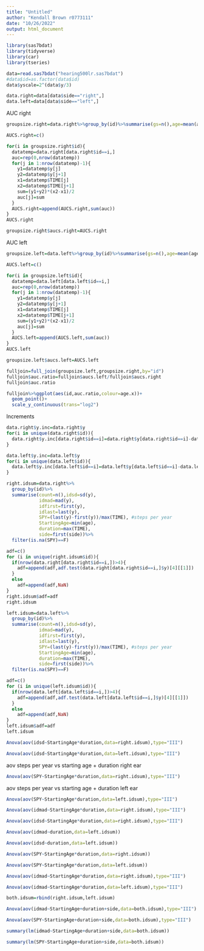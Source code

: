 ---
title: "Untitled"
author: "Kendall Brown r0773111"
date: "10/26/2022"
output: html_document
---

\begin{equation}
MAD = MEDIAN(|Y_{ijk}-\overbar{Y_{ij}}|)
(\#eq:delta5)
\end{equation}


```{r}
library(sas7bdat)
library(tidyverse)
library(car)
library(tseries)
```

```{r}
data=read.sas7bdat("hearing500lr.sas7bdat")
#data$id=as.factor(data$id)
data$yscale=2^(data$y/3)
```

```{r}
data.right=data[data$side=="right",]
data.left=data[data$side=="left",]
```

AUC right
```{r}
groupsize.right=data.right%>%group_by(id)%>%summarise(gs=n(),age=mean(age))%>%filter(gs>1)

AUCS.right=c()

for(i in groupsize.right$id){
  datatemp=data.right[data.right$id==i,]
  auc=rep(0,nrow(datatemp))
  for(j in 1:nrow(datatemp)-1){
    y1=datatemp$y[j]
    y2=datatemp$y[j+1]
    x1=datatemp$TIME[j]
    x2=datatemp$TIME[j+1]
    sum=(y1+y2)*(x2-x1)/2
    auc[j]=sum
  }
  AUCS.right=append(AUCS.right,sum(auc))
}
AUCS.right

groupsize.right$aucs.right=AUCS.right
```

AUC left
```{r}
groupsize.left=data.left%>%group_by(id)%>%summarise(gs=n(),age=mean(age))%>%filter(gs>1)

AUCS.left=c()

for(i in groupsize.left$id){
  datatemp=data.left[data.left$id==i,]
  auc=rep(0,nrow(datatemp))
  for(j in 1:nrow(datatemp)-1){
    y1=datatemp$y[j]
    y2=datatemp$y[j+1]
    x1=datatemp$TIME[j]
    x2=datatemp$TIME[j+1]
    sum=(y1+y2)*(x2-x1)/2
    auc[j]=sum
  }
  AUCS.left=append(AUCS.left,sum(auc))
}
AUCS.left

groupsize.left$aucs.left=AUCS.left
```

```{r}
fulljoin=full_join(groupsize.left,groupsize.right,by="id")
fulljoin$auc.ratio=fulljoin$aucs.left/fulljoin$aucs.right
fulljoin$auc.ratio
```

```{r}
fulljoin%>%ggplot(aes(id,auc.ratio,colour=age.x))+
  geom_point()+
  scale_y_continuous(trans="log2")
```

Increments
```{r}
data.right$y.inc=data.right$y
for(i in unique(data.right$id)){
  data.right$y.inc[data.right$id==i]=data.right$y[data.right$id==i]-data.right$y[data.right$id==i][1]
}
```

```{r}
data.left$y.inc=data.left$y
for(i in unique(data.left$id)){
  data.left$y.inc[data.left$id==i]=data.left$y[data.left$id==i]-data.left$y[data.left$id==i][1]
}
```

```{r}
right.idsum=data.right%>%
  group_by(id)%>%
  summarise(count=n(),idsd=sd(y),
            idmad=mad(y),
            idfirst=first(y),
            idlast=last(y),
            SPY=(last(y)-first(y))/max(TIME), #steps per year
            StartingAge=min(age),
            duration=max(TIME),
            side=first(side))%>%
  filter(is.na(SPY)==F)

adf=c()
for (i in unique(right.idsum$id)){
  if(nrow(data.right[data.right$id==i,])>4){
    adf=append(adf,adf.test(data.right[data.right$id==i,]$y)[4][[1]])
  }
  else
    adf=append(adf,NaN)
}
right.idsum$adf=adf
right.idsum
```


```{r}
left.idsum=data.left%>%
  group_by(id)%>%
  summarise(count=n(),idsd=sd(y),
            idmad=mad(y),
            idfirst=first(y),
            idlast=last(y),
            SPY=(last(y)-first(y))/max(TIME), #steps per year
            StartingAge=min(age),
            duration=max(TIME),
            side=first(side))%>%
  filter(is.na(SPY)==F)

adf=c()
for (i in unique(left.idsum$id)){
  if(nrow(data.left[data.left$id==i,])>4){
    adf=append(adf,adf.test(data.left[data.left$id==i,]$y)[4][[1]])
  }
  else
    adf=append(adf,NaN)
}
left.idsum$adf=adf
left.idsum
```

```{r}
Anova(aov(idsd~StartingAge*duration,data=right.idsum),type="III")
```

```{r}
Anova(aov(idsd~StartingAge*duration,data=left.idsum),type="III")
```


aov steps per year vs starting age + duration right ear
```{r}
Anova(aov(SPY~StartingAge*duration,data=right.idsum),type="III")
```

aov steps per year vs starting age + duration left ear
```{r}
Anova(aov(SPY~StartingAge*duration,data=left.idsum),type="III")
```

```{r}
Anova(aov(idmad~StartingAge*duration,data=right.idsum),type="III")
```

```{r}
Anova(aov(idsd~StartingAge*duration,data=right.idsum),type="III")
```

```{r}
Anova(aov(idmad~duration,data=left.idsum))
```

```{r}
Anova(aov(idsd~duration,data=left.idsum))
```

```{r}
Anova(aov(SPY~StartingAge*duration,data=right.idsum))
```

```{r}
Anova(aov(SPY~StartingAge*duration,data=left.idsum))
```

```{r}
Anova(aov(idmad~StartingAge*duration,data=right.idsum),type="III")
```

```{r}
Anova(aov(idmad~StartingAge*duration,data=left.idsum),type="III")
```

```{r}
both.idsum=rbind(right.idsum,left.idsum)
```

```{r}
Anova(aov(idmad~StartingAge+duration+side,data=both.idsum),type="III")
```

```{r}
Anova(aov(SPY~StartingAge+duration+side,data=both.idsum),type="III")
```

```{r}
summary(lm(idmad~StartingAge+duration+side,data=both.idsum))
```

```{r}
summary(lm(SPY~StartingAge+duration+side,data=both.idsum))
```



```{r}

```